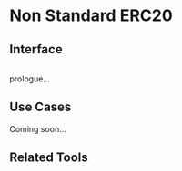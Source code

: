 # Non Standard ERC20

## Interface

```javascript
```

prologue...

## Use Cases

Coming soon...

## Related Tools
